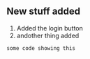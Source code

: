 ## New stuff added

1. Added the login button
2. andother thing added

```
some code showing this
```